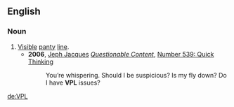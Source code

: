 ==English==

===Noun===
{{en-noun}}

# [[visible|Visible]] [[panty]] [[line]].
#* '''2006''', [[w:Jeph Jacques|Jeph Jacques]] ''[[w:Questionable Content|Questionable Content]]'', [http://www.questionablecontent.net/view.php?comic=539 Number 539: Quick Thinking]
#*: You’re whispering.  Should I be suspicious?  Is my fly down?  Do I have '''VPL''' issues?

[[de:VPL]]